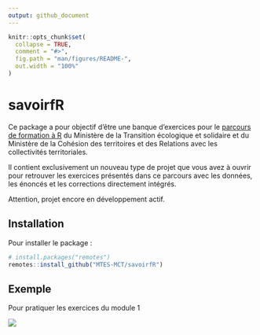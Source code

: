```yaml
---
output: github_document
---
```


<!-- README.md is generated from README.Rmd. Please edit that file -->

```r
knitr::opts_chunk$set(
  collapse = TRUE,
  comment = "#>",
  fig.path = "man/figures/README-",
  out.width = "100%"
)
```
# savoirfR

<!-- badges: start -->
<!-- badges: end -->

Ce package a pour objectif d'être une banque d'exercices pour le [parcours de formation à R](https://mtes-mct.github.io/parcours-r/) du Ministère de la Transition écologique et solidaire et du Ministère de la Cohésion des territoires et des Relations avec les collectivités territoriales.

Il contient exclusivement un nouveau type de projet que vous avez à ouvrir pour retrouver les exercices présentés dans ce parcours avec les données, les énoncés et les corrections directement intégrés.

Attention, projet encore en développement actif.

## Installation

Pour installer le package : 

``` r
# install.packages("remotes")
remotes::install_github("MTES-MCT/savoirfR")
```

## Exemple

Pour pratiquer les exercices du module 1

![](man/figures/howto.gif)
